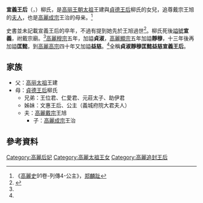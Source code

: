 '''宣義王后'''（{{lang|ko|선의왕후}}，{{bd|?||?|catIdx=Y}}）柳氏，是[[高丽王朝|高丽王朝]][[高丽太祖|太祖]]王建與[[貞德王后|貞德王后]]柳氏的女兒，追尊戴宗王旭的[[夫人|夫人]]，也是[[高麗成宗|高麗成宗]]王治的母亲。<ref name= "gls">《[[高麗史|高麗史]]91卷-列傳4-公主》，[[郑麟趾|郑麟趾]]</ref>

史書並未記載宣義王后的卒年，不過有提到她先於王旭過世<ref>{{Cite web |url=http://db.history.go.kr/KOREA/item/level.do?levelId=kr_088_0010_0050 |title=《高麗史》88卷·列傳1·后妃·神靜王太后皇甫氏 |accessdate=2016-09-27 |archive-date=2017-01-13 |archive-url=https://web.archive.org/web/20170113012846/http://db.history.go.kr/KOREA/item/level.do?levelId=kr_088_0010_0050 |dead-url=no }}</ref>。柳氏死後[[謚號|謚號]]'''宣義'''，祔戴宗廟。<ref name= "gls" />[[高麗穆宗|高麗穆宗]]五年，加謚'''貞淑'''，[[高麗顯宗|高麗顯宗]]五年加謚'''靜穆'''，十三年後再加謚'''匡懿'''，到[[高麗高宗|高麗高宗]]四十年又加謚'''益慈'''。<ref name= "gls" />全稱'''貞淑靜穆匡懿益慈宣義王后'''。

== 家族 ==
* 父：[[高丽太祖|高丽太祖]]王建
* 母：[[貞德王后|貞德王后]]柳氏
**兄弟：王位君、仁愛君、元莊太子、助伊君
**姊妹：文惠王后、公主（義城府院大君夫人）
** 夫：[[高麗戴宗|高麗戴宗]]王旭
***子：[[高麗成宗|高麗成宗]]王治

== 參考資料 ==
<div class="references-small">
<references></references>
</div>

{{高麗王后}}

[[Category:高麗后妃|Category:高麗后妃]]
[[Category:高麗太祖王女|Category:高麗太祖王女]]
[[Category:高麗追封王后|Category:高麗追封王后]]